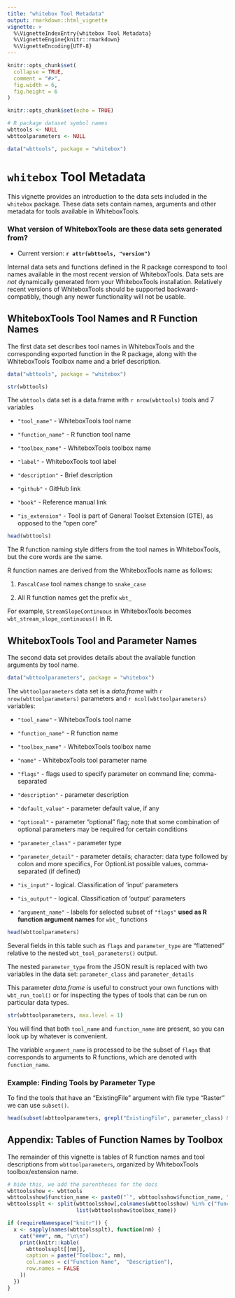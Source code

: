 ```yaml
---
title: "whitebox Tool Metadata"
output: rmarkdown::html_vignette
vignette: >
  %\VignetteIndexEntry{whitebox Tool Metadata}
  %\VignetteEngine{knitr::rmarkdown}
  %\VignetteEncoding{UTF-8}
---
```


```r
knitr::opts_chunk$set(
  collapse = TRUE,
  comment = "#>",
  fig.width = 6,
  fig.height = 6 
)
```

```r
knitr::opts_chunk$set(echo = TRUE)

# R package dataset symbol names
wbttools <- NULL
wbttoolparameters <- NULL

data("wbttools", package = "whitebox")
```

# `whitebox` Tool Metadata

This vignette provides an introduction to the data sets included in the `whitebox` package. These data sets contain names, arguments and other metadata for tools available in WhiteboxTools.

### What version of WhiteboxTools are these data sets generated from?

 - Current version: **`r attr(wbttools, "version")`**

Internal data sets and functions defined in the R package correspond to tool names available in the most recent version of WhiteboxTools. Data sets are _not_ dynamically generated from your WhiteboxTools installation. Relatively recent versions of WhiteboxTools should be supported backward-compatibly, though any newer functionality will not be usable.

## WhiteboxTools Tool Names and R Function Names

The first data set describes tool names in WhiteboxTools and the corresponding exported function in the R package, along with the WhiteboxTools Toolbox name and a brief description.

```r
data("wbttools", package = "whitebox")

str(wbttools)
```

The `wbttools` data set is a data.frame with `r nrow(wbttools)` tools and 7 variables

 - `"tool_name"` - WhiteboxTools tool name
 
 - `"function_name"` - R function tool name

 - `"toolbox_name"` - WhiteboxTools toolbox name

 - `"label"` - WhiteboxTools tool label

 - `"description"` - Brief description

 - `"github"` - GitHub link
 
 - `"book"` - Reference manual link
 
 - `"is_extension"` - Tool is part of General Toolset Extension (GTE), as opposed to the "open core"

```r
head(wbttools)
```

The R function naming style differs from the tool names in WhiteboxTools, but the core words are the same.


R function names are derived from the WhiteboxTools name as follows:

 1. `PascalCase` tool names change to `snake_case`
 
 2. All R function names get the prefix `wbt_`
 
For example, `StreamSlopeContinuous` in WhiteboxTools becomes `wbt_stream_slope_continuous()` in R.
 
## WhiteboxTools Tool and Parameter Names

The second data set provides details about the available function arguments by tool name. 

```r
data("wbttoolparameters", package = "whitebox")
```

The `wbttoolparameters` data set is a _data.frame_ with `r nrow(wbttoolparameters)` parameters and `r ncol(wbttoolparameters)` variables:

 - `"tool_name"` - WhiteboxTools tool name
 
 - `"function_name"` - R function name
 
 - `"toolbox_name"` - WhiteboxTools toolbox name
 
 - `"name"` - WhiteboxTools tool parameter name
 
 - `"flags"` - flags used to specify parameter on command line; comma-separated
 
 - `"description"` - parameter description
 
 - `"default_value"` - parameter default value, if any
 
 - `"optional"` - parameter "optional" flag; note that some combination of optional parameters may be required for certain conditions
 
 - `"parameter_class"` - parameter type
 
 - `"parameter_detail"` - parameter details; character: data type followed by colon and more specifics, For OptionList possible values, comma-separated (if defined)

 - `"is_input"` - logical. Classification of 'input' parameters
 
 - `"is_output"` - logical. Classification of 'output' parameters
 
 - `"argument_name"` - labels for selected subset of `"flags"` **used as R function argument names** for `wbt_` functions

```r
head(wbttoolparameters)
```

Several fields in this table such as `flags` and `parameter_type` are "flattened" relative to the nested `wbt_tool_parameters()` output.

The nested `parameter_type` from the JSON result is replaced with two variables in the data set: `parameter_class` and `parameter_details`

This parameter _data.frame_ is useful to construct your own functions with `wbt_run_tool()` or for inspecting the types of tools that can be run on particular data types.

```r
str(wbttoolparameters, max.level = 1)
```

You will find that both `tool_name` and `function_name` are present, so you can look up by whatever is convenient. 

The variable `argument_name` is processed to be the subset of `flags` that corresponds to arguments to R functions, which are denoted with `function_name`.

### Example: Finding Tools by Parameter Type

To find the tools that have an "ExistingFile" argument with file type "Raster" we can use `subset()`.

```r
head(subset(wbttoolparameters, grepl("ExistingFile", parameter_class) & grepl("Raster", parameter_detail)))
```

## Appendix: Tables of Function Names by Toolbox

The remainder of this vignette is tables of R function names and tool descriptions from `wbttoolparameters`, organized by WhiteboxTools toolbox/extension name.

```r
# hide this, we add the parentheses for the docs
wbttoolsshow <- wbttools
wbttoolsshow$function_name <- paste0("`", wbttoolsshow$function_name, "()`")
wbttoolssplt <- split(wbttoolsshow[,colnames(wbttoolsshow) %in% c("function_name", "description")],
                      list(wbttoolsshow$toolbox_name))

if (requireNamespace("knitr")) {
  x <- sapply(names(wbttoolssplt), function(nm) {
    cat("###", nm, "\n\n")
    print(knitr::kable(
      wbttoolssplt[[nm]],
      caption = paste("Toolbox:", nm),
      col.names = c("Function Name",  "Description"),
      row.names = FALSE
    ))
  })
}
```
